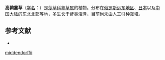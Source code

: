 {{Speciesbox
| name = 高鞘薹草
| status = 
| status_system = 
| image =
| genus = Carex
| species = middendorffii
| authority = Fr. Schmidt
}}

'''高鞘薹草'''（[[学名|学名]]：{{lang|la|''Carex middendorffii''}}）是[[莎草科|莎草科]][[薹草属|薹草属]]的植物。分布在[[俄罗斯远东地区|俄罗斯远东地区]]、[[日本|日本]]以及[[中国大陆|中国大陆]]的[[东北北部|东北北部]]等地，多生长于藓类沼泽，目前尚未由人工引种栽培。

== 参考文献 ==
<div class="references-small">
* {{cite web| url =http://www.bioinfo.cn/db05/KmzwSpecies.php?action=view&id=5880| title =高鞘薹草| work =《中国高等植物数据库全库》| publisher =中国科学院微生物研究所| author =昆明植物研究所| accessdate =2009-02-24| deadurl =yes| archiveurl =https://web.archive.org/web/20160305071556/http://www.bioinfo.cn/db05/KmzwSpecies.php?action=view&id=5880| archivedate =2016-03-05}}
</div>
{{Taxonbar|from=Q2938570}}

{{DEFAULTSORT:Carex middendorffii}}
[[Category:薹草属|middendorffii]]


{{Carex-stub}}